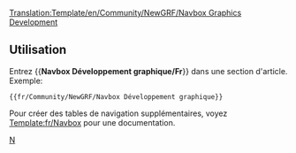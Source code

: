 <noinclude>[[Translation:Template/en/Community/NewGRF/Navbox Graphics Development]]</noinclude><noinclude></noinclude>{{fr/Navbox|navbar = off
|state = off

|name  = Développement graphique
|title = [[fr/Development/NewGRF/Main Page|Développement graphique]]  ([http://www.tt-forums.net/viewforum.php?f=66 Forum])

|group1 = OpenGFX 8bpp
|list1  = {{en/Nowrap begin}} [[fr/Archive/Community/FAQ de remplacement des graphismes|FAQ]]  <!--
                 -->{{en/·w}} [[fr/Archive/Community/Fonctionnalités avancées de remplacement des graphismes|Fonctionnalités]]  <!--
                 -->{{en/·w}} [https://dev.openttdcoop.org/projects/opengfx Développement et téléchargement] {{en/Nowrap end}}

|group2 = NewGRF 8bpp
|list2  = {{en/Nowrap begin}} [[fr/Archive/Community/FAQ NewGRF|FAQ]]  <!--
                 -->{{en/·w}} [[fr/Manual/NewGRF|Documentation de NewGRF]]  <!-- 
                 -->{{en/·w}} [[fr/Community/NewGRF/Main Page|NewGRF List]]  <!--
                 -->{{en/·w}} [http://grfcrawler.tt-forums.net/ Navigateur NewGRF] {{en/Nowrap end}}

|group3 = 32bpp
|list3  =
  {{en/Navbox subgroup|group1 = [[fr/Archive/Old 32bpp/Développement de graphismes 32bits|Développement de graphismes 32bits]]
    |list1  = {{en/Nowrap begin}} [[fr/Archive/Old 32bpp/Documentation de développement de graphismes 32bpp|Documentation]] <!-- 
                     -->{{en/·w}} [[fr/Archive/Old 32bpp/Dépôt de fichiers de développement de graphismes 32bpp|Dépôt de fichiers]] <!-- 
                     -->{{en/·w}} [[fr/Archive/Old 32bpp/Traqueur de développement de graphismes 32bpp (zoom extra)|Traqueur]] <!-- 
                     -->{{en/·w}} [[fr/Archive/Old 32bpp/Propositions (nouveaux graphismes)|Page de propositions]] <!-- 
                     -->{{en/·w}} [http://www.tt-forums.net/viewforum.php?f=36 Forum] <!-- 
                     -->{{en/·w}} [[:Category:fr/Community/NewGRF/Ressources du développeur de graphismes|Ressources de développement]] {{en/Nowrap end}}

    |group2 = Ressources utilisateur
    |list2  = {{en/Nowrap begin}} [[fr/Niveaux de zoom extra 32bpp|Projet Zoom extra]] <!--
                     -->{{en/·w}} [[fr/Archive/Old 32bpp/Fichiers de niveaux de zoom extra 32bpp|Fichiers de Zoom extra]] <!-- 
                     -->{{en/·w}} [http://www.tt-forums.net/viewtopic.php?f=36&t=46682 Paquet de graphismes] <!--                 
                     -->{{en/·w}} [[fr/Archive/Old 32bpp/Ensemble nocturne automatisé 32bits|Ensemble nocturne automatisé 32bits]] {{en/Nowrap end}}
  }}
}}
<noinclude>
==Utilisation==
Entrez <nowiki>{{</nowiki>'''Navbox Développement graphique/Fr'''<nowiki>}}</nowiki> dans une section d'article. Exemple:
<pre>{{fr/Community/NewGRF/Navbox Développement graphique}}</pre>

Pour créer des tables de navigation supplémentaires, voyez [[Template:fr/Navbox]] pour une documentation.
[[Category:fr/Navigation|N]]
</noinclude>